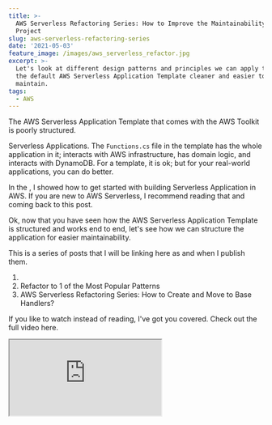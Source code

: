 ```yaml
---
title: >-
  AWS Serverless Refactoring Series: How to Improve the Maintainability of
  Project
slug: aws-serverless-refactoring-series
date: '2021-05-03'
feature_image: /images/aws_serverless_refactor.jpg
excerpt: >-
  Let's look at different design patterns and principles we can apply to make
  the default AWS Serverless Application Template cleaner and easier to
  maintain.
tags:
  - AWS
---
```

The AWS Serverless Application Template that comes with the AWS Toolkit is poorly structured.

Serverless Applications. The `Functions.cs` file in the template has the whole application in it; interacts with AWS infrastructure, has domain logic, and interacts with DynamoDB. For a template, it is ok; but for your real-world applications, you can do better.

In the <BlogLink
  href="/blog/aws-serverless-application"
  title="Going Serverless on AWS For The .NET Developer: How To Easily Get Started"
  description="Learn how to get started with AWS Serverless Application using the Serverless Application Model (SAM). The Serverless Application Template available as part of the AWS Toolkit makes it easy to start building Serverless Application."
  authorImage="/images/logo-512x512-24.png"
  authorName="Rahul Nath"
  authorTitle="Rahul Pulikkot Nath"
  featureImage="/images/aws_serverless.jpg"
/>, I showed how to get started with building Serverless Application in AWS. If you are new to AWS Serverless, I recommend reading that and coming back to this post.

Ok, now that you have seen how the AWS Serverless Application Template is structured and works end to end, let's see how we can structure the application for easier maintainability.

This is a series of posts that I will be linking here as and when I publish them.

1.  <BlogLink
  href="/blog/aws-serverless-refactoring-series-clean-architecture"
  title="AWS Serverless Refactoring Series: How to Move to Clean Architecture?"
  description="Learn how to refactor the AWS Serverless Application Template to use Clean Architecture. Following the Dependency Inversion Principle, we will create diferent projects to separate concerns."
  authorImage="/images/logo-512x512-24.png"
  authorName="Rahul Nath"
  authorTitle="Rahul Pulikkot Nath"
  featureImage="/images/aws_serverless_refactor_project.jpg"
/>
2.  Refactor to 1 of the Most Popular Patterns
3.  AWS Serverless Refactoring Series: How to Create and Move to Base Handlers?

If you like to watch instead of reading, I've got you covered. Check out the full video here.

<iframe src="https://www.youtube.com/embed/XE1w52pNYr8" />

I hope you enjoy them!
